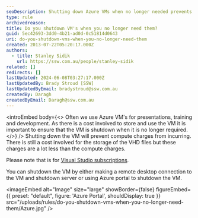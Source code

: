 ```yaml
---
seoDescription: Shutting down Azure VMs when no longer needed prevents compute charges and minimizes costs.
type: rule
archivedreason:
title: Do you shutdown VM's when you no longer need them?
guid: 5ec42693-3dd0-4b21-ad0d-0c51814d0643
uri: do-you-shutdown-vms-when-you-no-longer-need-them
created: 2013-07-22T05:20:17.000Z
authors:
  - title: Stanley Sidik
    url: https://ssw.com.au/people/stanley-sidik
related: []
redirects: []
lastUpdated: 2024-06-08T03:27:17.000Z
lastUpdatedBy: Brady Stroud [SSW]
lastUpdatedByEmail: bradystroud@ssw.com.au
createdBy: Daragh
createdByEmail: Daragh@ssw.com.au
---
```


<introEmbed
  body={<>
Often we use Azure VM's for presentations, training and development. As there is a cost involved to store and use the VM it is important to ensure that the VM is shutdown when it is no longer required.
  </>}
/>
Shutting down the VM will prevent compute charges from incurring. There is still a cost involved for the storage of the VHD files but these charges are a lot less than the compute charges.

Please note that is for [Visual Studio subscriptions](https://azure.microsoft.com/en-us/services/developer-tools/visual-studio-subscriptions/?WT.mc_id=AZ-MVP-33518).

You can shutdown the VM by either making a remote desktop connection to the VM and shutdown server or using Azure portal to shutdown the VM.


<imageEmbed
  alt="Image"
  size="large"
  showBorder={false}
  figureEmbed={{
    preset: "default",
    figure: 'Azure Portal',
    shouldDisplay: true
  }}
  src="/uploads/rules/do-you-shutdown-vms-when-you-no-longer-need-them/Azure.jpg"
/>
